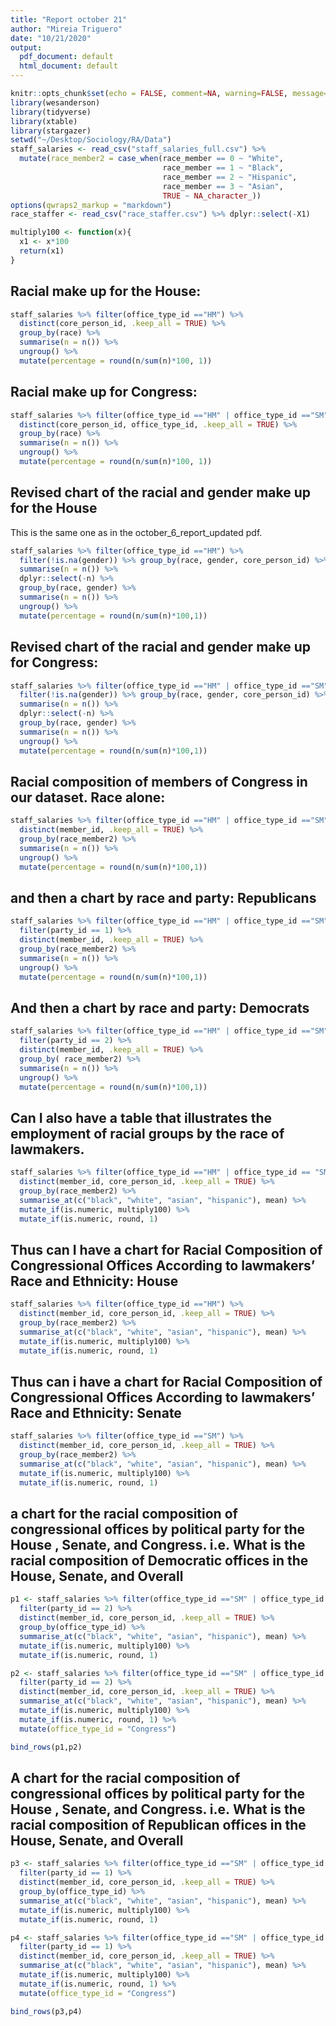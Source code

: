 ```yaml
---
title: "Report october 21"
author: "Mireia Triguero"
date: "10/21/2020"
output:
  pdf_document: default
  html_document: default
---
```


```r
knitr::opts_chunk$set(echo = FALSE, comment=NA, warning=FALSE, message=FALSE)
library(wesanderson)
library(tidyverse)
library(xtable)
library(stargazer)
setwd("~/Desktop/Sociology/RA/Data")
staff_salaries <- read_csv("staff_salaries_full.csv") %>%
  mutate(race_member2 = case_when(race_member == 0 ~ "White",
                                  race_member == 1 ~ "Black",
                                  race_member == 2 ~ "Hispanic",
                                  race_member == 3 ~ "Asian",
                                  TRUE ~ NA_character_))
options(qwraps2_markup = "markdown")
race_staffer <- read_csv("race_staffer.csv") %>% dplyr::select(-X1)

multiply100 <- function(x){
  x1 <- x*100
  return(x1)
}
```
## Racial make up for the House:


```r

staff_salaries %>% filter(office_type_id =="HM") %>% 
  distinct(core_person_id, .keep_all = TRUE) %>%
  group_by(race) %>% 
  summarise(n = n()) %>%
  ungroup() %>%
  mutate(percentage = round(n/sum(n)*100, 1)) 

```
## Racial make up for Congress:


```r

staff_salaries %>% filter(office_type_id =="HM" | office_type_id =="SM") %>% 
  distinct(core_person_id, office_type_id, .keep_all = TRUE) %>%
  group_by(race) %>% 
  summarise(n = n()) %>%
  ungroup() %>%
  mutate(percentage = round(n/sum(n)*100, 1)) 

```

## Revised chart of the racial and gender make up for the House

This is the same one as in the october_6_report_updated pdf. 
```r
staff_salaries %>% filter(office_type_id =="HM") %>% 
  filter(!is.na(gender)) %>% group_by(race, gender, core_person_id) %>% 
  summarise(n = n()) %>%
  dplyr::select(-n) %>%
  group_by(race, gender) %>% 
  summarise(n = n()) %>%
  ungroup() %>%
  mutate(percentage = round(n/sum(n)*100,1)) 
```
## Revised chart of the racial and gender make up for Congress:

```r
staff_salaries %>% filter(office_type_id =="HM" | office_type_id =="SM") %>% 
  filter(!is.na(gender)) %>% group_by(race, gender, core_person_id) %>% 
  summarise(n = n()) %>%
  dplyr::select(-n) %>%
  group_by(race, gender) %>% 
  summarise(n = n()) %>%
  ungroup() %>%
  mutate(percentage = round(n/sum(n)*100,1)) 
```

## Racial composition of members of Congress in our dataset. Race alone:

```r
staff_salaries %>% filter(office_type_id =="HM" | office_type_id =="SM" ) %>% 
  distinct(member_id, .keep_all = TRUE) %>%
  group_by(race_member2) %>% 
  summarise(n = n()) %>%
  ungroup() %>%
  mutate(percentage = round(n/sum(n)*100,1))
````

## and then a chart by race and party: Republicans
```r
staff_salaries %>% filter(office_type_id =="HM" | office_type_id =="SM") %>% 
  filter(party_id == 1) %>%
  distinct(member_id, .keep_all = TRUE) %>%
  group_by(race_member2) %>% 
  summarise(n = n()) %>%
  ungroup() %>%
  mutate(percentage = round(n/sum(n)*100,1))
````

## And then a chart by race and party: Democrats
```r
staff_salaries %>% filter(office_type_id =="HM" | office_type_id =="SM") %>% 
  filter(party_id == 2) %>%
  distinct(member_id, .keep_all = TRUE) %>%
  group_by( race_member2) %>% 
  summarise(n = n()) %>%
  ungroup() %>%
  mutate(percentage = round(n/sum(n)*100,1))
````

## Can I also have a table that illustrates the employment of racial groups by the race of lawmakers.


```r
staff_salaries %>% filter(office_type_id =="HM" | office_type_id == "SM") %>%
  distinct(member_id, core_person_id, .keep_all = TRUE) %>%
  group_by(race_member2) %>%
  summarise_at(c("black", "white", "asian", "hispanic"), mean) %>%
  mutate_if(is.numeric, multiply100) %>%
  mutate_if(is.numeric, round, 1) 
```

## Thus can I have a chart for Racial Composition of Congressional Offices According to lawmakers’ Race and Ethnicity: House

```r

staff_salaries %>% filter(office_type_id =="HM") %>%
  distinct(member_id, core_person_id, .keep_all = TRUE) %>%
  group_by(race_member2) %>%
  summarise_at(c("black", "white", "asian", "hispanic"), mean) %>%
  mutate_if(is.numeric, multiply100) %>%
  mutate_if(is.numeric, round, 1) 

```

## Thus can i have a chart for Racial Composition of Congressional Offices According to lawmakers’ Race and Ethnicity: Senate

```r

staff_salaries %>% filter(office_type_id =="SM") %>%
  distinct(member_id, core_person_id, .keep_all = TRUE) %>%
  group_by(race_member2) %>%
  summarise_at(c("black", "white", "asian", "hispanic"), mean) %>%
  mutate_if(is.numeric, multiply100) %>%
  mutate_if(is.numeric, round, 1) 

```

## a chart  for the racial composition of congressional offices by political party for the House , Senate, and Congress. i.e. What is the racial composition of Democratic offices in the House, Senate, and Overall

```r

p1 <- staff_salaries %>% filter(office_type_id =="SM" | office_type_id == "HM") %>%
  filter(party_id == 2) %>%
  distinct(member_id, core_person_id, .keep_all = TRUE) %>%
  group_by(office_type_id) %>%
  summarise_at(c("black", "white", "asian", "hispanic"), mean) %>%
  mutate_if(is.numeric, multiply100) %>%
  mutate_if(is.numeric, round, 1) 

p2 <- staff_salaries %>% filter(office_type_id =="SM" | office_type_id == "HM") %>%
  filter(party_id == 2) %>%
  distinct(member_id, core_person_id, .keep_all = TRUE) %>%
  summarise_at(c("black", "white", "asian", "hispanic"), mean) %>%
  mutate_if(is.numeric, multiply100) %>%
  mutate_if(is.numeric, round, 1) %>%
  mutate(office_type_id = "Congress")

bind_rows(p1,p2)

```

## A chart  for the racial composition of congressional offices by political party for the House , Senate, and Congress. i.e. What is the racial composition of Republican offices in the House, Senate, and Overall

```r

p3 <- staff_salaries %>% filter(office_type_id =="SM" | office_type_id == "HM") %>%
  filter(party_id == 1) %>%
  distinct(member_id, core_person_id, .keep_all = TRUE) %>%
  group_by(office_type_id) %>%
  summarise_at(c("black", "white", "asian", "hispanic"), mean) %>%
  mutate_if(is.numeric, multiply100) %>%
  mutate_if(is.numeric, round, 1) 

p4 <- staff_salaries %>% filter(office_type_id =="SM" | office_type_id == "HM") %>%
  filter(party_id == 1) %>%
  distinct(member_id, core_person_id, .keep_all = TRUE) %>%
  summarise_at(c("black", "white", "asian", "hispanic"), mean) %>%
  mutate_if(is.numeric, multiply100) %>%
  mutate_if(is.numeric, round, 1) %>%
  mutate(office_type_id = "Congress")

bind_rows(p3,p4)
```
